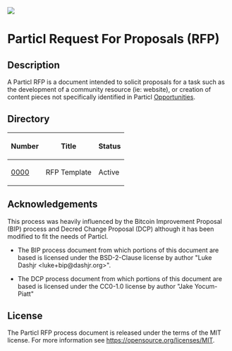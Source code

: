 <img src="https://github.com/particl/branding/blob/master/Logos/particl_logo.svg" />

=Particl Request For Proposals (RFP)=

==Description==
A Particl RFP is a document intended to solicit proposals for a task such as the development of a community resource (ie: website), or creation of content pieces not specifically identified in Particl [[https://github.com/particlcommunity/pops|Opportunities]].

==Directory==

{|class="wikitable sortable" style="width: auto; text-align: center;"
!Number!!Title!!Status
|-
|[[./rfp-0000/rfp-0000.mediawiki|0000]]||RFP Template||Active
|}

==Acknowledgements==

This process was heavily influenced by the Bitcoin Improvement Proposal (BIP)
process and Decred Change Proposal (DCP) although it has been modified to fit the needs of Particl.  

* The BIP process document from which portions of this document are based is licensed under the BSD-2-Clause license by author "Luke Dashjr &lt;luke+bip@dashjr.org&gt;".

* The DCP process document from which portions of this document are based is licensed under the CC0-1.0 license by author "Jake Yocum-Piatt"

==License==

The Particl RFP process document is released under the terms of the MIT license. For more information see https://opensource.org/licenses/MIT.
